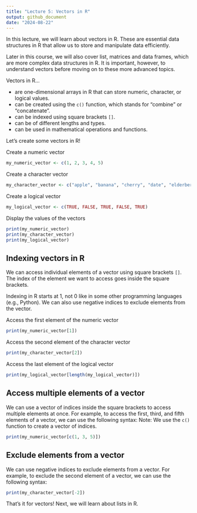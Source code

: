 ```yaml
---
title: "Lecture 5: Vectors in R"
output: github_document
date: "2024-08-22"
---
```


In this lecture, we will learn about vectors in R.
These are essential data structures in R that allow us to store and manipulate data efficiently.

Later in this course, we will also cover list, matrices and data frames, which are more complex data structures in R.
It is important, however, to understand vectors before moving on to these more advanced topics.

Vectors in R...

- are one-dimensional arrays in R that can store numeric, character, or logical values.
- can be created using the `c()` function, which stands for "combine" or "concatenate".
- can be indexed using square brackets `[]`.
- can be of different lengths and types.
- can be used in mathematical operations and functions.

Let's create some vectors in R!

Create a numeric vector
```r
my_numeric_vector <- c(1, 2, 3, 4, 5)
```

Create a character vector
```r
my_character_vector <- c("apple", "banana", "cherry", "date", "elderberry")
```

Create a logical vector
```r
my_logical_vector <- c(TRUE, FALSE, TRUE, FALSE, TRUE)
```

Display the values of the vectors
```r
print(my_numeric_vector)
print(my_character_vector)
print(my_logical_vector)

```
## Indexing vectors in R

We can access individual elements of a vector using square brackets `[]`.
The index of the element we want to access goes inside the square brackets.

Indexing in R starts at 1, not 0 like in some other programming languages (e.g., Python).
We can also use negative indices to exclude elements from the vector.

Access the first element of the numeric vector
```r
print(my_numeric_vector[1])
```

Access the second element of the character vector
```r
print(my_character_vector[2])
```

Access the last element of the logical vector
```r
print(my_logical_vector[length(my_logical_vector)])
```

## Access multiple elements of a vector

We can use a vector of indices inside the square brackets to access multiple elements at once.
For example, to access the first, third, and fifth elements of a vector, we can use the following syntax:
Note: We use the `c()` function to create a vector of indices.
```r
print(my_numeric_vector[c(1, 3, 5)])
```

## Exclude elements from a vector

We can use negative indices to exclude elements from a vector.
For example, to exclude the second element of a vector, we can use the following syntax:
```r
print(my_character_vector[-2])
```

That's it for vectors! Next, we will learn about lists in R.